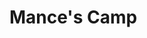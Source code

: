 
# Mance's Camp
<ProjectDetails
  floatRight
  region="Beyond the Wall"
  house="Free Folk"
  type="Miscellaneous"
  status="In Progress"
  warp="/warp mancescamp"
  projectLead="otty"
  dateStarted="2019-07-04T07:00:00+00:00"
  dateCompleted="undefined"
/>
